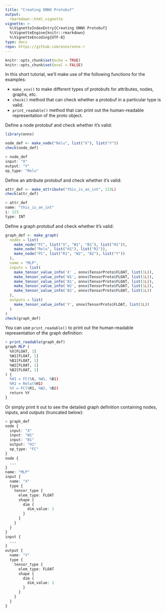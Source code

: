 ```yaml
---
title: "Creating ONNX Protobuf"
output: 
  rmarkdown::html_vignette
vignette: >
  %\VignetteIndexEntry{Creating ONNX Protobuf}
  %\VignetteEngine{knitr::rmarkdown}
  %\VignetteEncoding{UTF-8}
type: docs
repo: https://github.com/onnx/onnx-r
---
```



```r
knitr::opts_chunk$set(echo = TRUE)
knitr::opts_chunk$set(eval = FALSE)
```

In this short tutorial, we'll make use of the following functions for the examples:

* `make_xxx()` to make different types of protobufs for attributes, nodes, graphs, etc.
* `check()` method that can check whether a protobuf in a particular type is valid.
* `print_readable()` method that can print out the human-readable representation of the proto object.

Define a node protobuf and check whether it's valid:

```r
library(onnx)

node_def <- make_node("Relu", list("X"), list("Y"))
check(node_def)
```

```r
> node_def
input: "X"
output: "Y"
op_type: "Relu"
```

Define an attribute protobuf and check whether it's valid:

```r
attr_def <- make_attribute("this_is_an_int", 123L)
check(attr_def)
```

```r
> attr_def
name: "this_is_an_int"
i: 123
type: INT
```

Define a graph protobuf and check whether it's valid:

```r
graph_def <- make_graph(
  nodes = list(
    make_node("FC", list("X", "W1", "B1"), list("H1")),
    make_node("Relu", list("H1"), list("R1")),
    make_node("FC", list("R1", "W2", "B2"), list("Y"))
  ),
  name = "MLP",
  inputs = list(
    make_tensor_value_info('X' , onnx$TensorProto$FLOAT, list(1L)),
    make_tensor_value_info('W1', onnx$TensorProto$FLOAT, list(1L)),
    make_tensor_value_info('B1', onnx$TensorProto$FLOAT, list(1L)),
    make_tensor_value_info('W2', onnx$TensorProto$FLOAT, list(1L)),
    make_tensor_value_info('B2', onnx$TensorProto$FLOAT, list(1L))
  ),
  outputs = list(
    make_tensor_value_info('Y', onnx$TensorProto$FLOAT, list(1L))
  )
)
check(graph_def)
```

You can use `print_readable()` to print out the human-readable representation of 
the graph definition:

```r
> print_readable(graph_def)
graph MLP (
  %X[FLOAT, 1]
  %W1[FLOAT, 1]
  %B1[FLOAT, 1]
  %W2[FLOAT, 1]
  %B2[FLOAT, 1]
) {
  %H1 = FC(%X, %W1, %B1)
  %R1 = Relu(%H1)
  %Y = FC(%R1, %W2, %B2)
  return %Y
}
```

Or simply print it out to see the detailed graph definition containing 
nodes, inputs, and outputs (truncated below):

```r
> graph_def
node {
  input: "X"
  input: "W1"
  input: "B1"
  output: "H1"
  op_type: "FC"
}
node {
  ...
}
name: "MLP"
input {
  name: "X"
  type {
    tensor_type {
      elem_type: FLOAT
      shape {
        dim {
          dim_value: 1
        }
      }
    }
  }
}
input {
  ...
}
output {
  name: "Y"
  type {
    tensor_type {
      elem_type: FLOAT
      shape {
        dim {
          dim_value: 1
        }
      }
    }
  }
}
```
